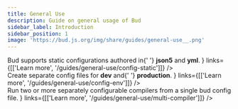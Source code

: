 ```yaml
---
title: General Use
description: Guide on general usage of Bud
sidebar_label: Introduction
sidebar_position: 1
image: 'https://bud.js.org/img/share/guides/general-use__.png'
---
```



<div className="row">
  <div className="col">
    <Card
      title="TS configuration"
      description="You can use TypeScript to configure your build for a better developer experience"
      links={[['Learn more', '/guides/general-use/config-ts']]}
    />
  </div>
  <div className="col">
    <Card
      title="Static configuration"
      description={
        <span>
          Bud supports static configurations authored in{' '}
          <strong>json5</strong> and <strong>yml</strong>.
        </span>
      }
      links={[['Learn more', '/guides/general-use/config-static']]}
    />
  </div>
</div>
<div className="row margin-top--lg">
  <div className="col">
    <Card
      title="Environment specific configurations"
      description={
        <span>
          Create separate config files for <strong>dev</strong> and{' '}
          <strong>production</strong>.
        </span>
      }
      links={[['Learn more', '/guides/general-use/config-env']]}
    />
  </div>
  <div className="col">
    <Card
      title="Multiple compilers"
      description={
        <span>
          Run two or more separately configurable compilers from a single
          bud config file.
        </span>
      }
      links={[['Learn more', '/guides/general-use/multi-compiler']]}
    />
  </div>
</div>
